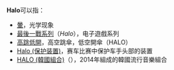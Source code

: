 '''Halo'''可以指：

*[[暈|暈]]，光学现象
*[[最後一戰系列|最後一戰系列]]（''Halo''），电子遊戲系列
*[[高跳低開|高跳低開]]，高空跳傘，低空開傘（HALO）
*[[Halo_(保护装置)|Halo (保护装置)]]，赛车比赛中保护车手头部的装置
*[[HALO_(韓國組合)|HALO (韓國組合)]]（{{lang-ko|헤일로}}），2014年組成的韓國流行音樂組合

{{消歧義|Cat=非中文名称消歧义}}